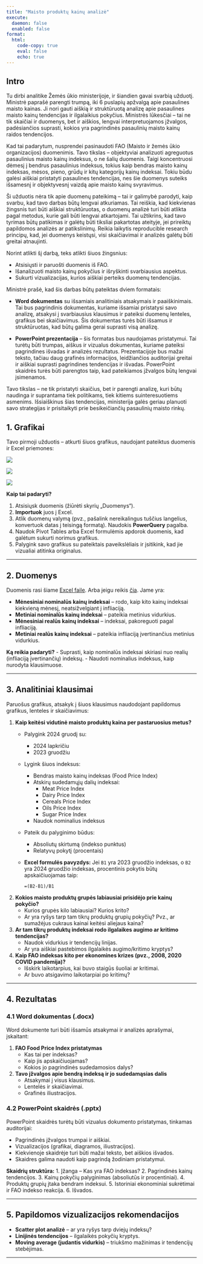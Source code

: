 ```yaml
---
title: "Maisto produktų kainų analizė"
execute:
  daemon: false
  enabled: false
format:
  html:
    code-copy: true
    eval: false
    echo: true
---
```


## Intro

Tu dirbi analitike Žemės ūkio ministerijoje, ir šiandien gavai svarbią užduotį. Ministrė paprašė parengti trumpą, iki 6 puslapių apžvalgą apie pasaulines maisto kainas. Ji nori gauti aiškią ir struktūruotą analizę apie pasaulines maisto kainų tendencijas ir ilgalaikius pokyčius. Ministrės lūkesčiai – tai ne tik skaičiai ir duomenys, bet ir aiškios, lengvai interpretuojamos įžvalgos, padėsiančios suprasti, kokios yra pagrindinės pasaulinių maisto kainų raidos tendencijos.

Kad tai padarytum, nusprendei pasinaudoti FAO (Maisto ir žemės ūkio organizacijos) duomenimis. Tavo tikslas – objektyviai analizuoti agreguotus pasaulinius maisto kainų indeksus, o ne šalių duomenis. Taigi koncentruosi dėmesį į bendrus pasaulinius indeksus, tokius kaip bendras maisto kainų indeksas, mėsos, pieno, grūdų ir kitų kategorijų kainų indeksai. Tokiu būdu galėsi aiškiai pristatyti pasaulines tendencijas, nes šie duomenys suteiks išsamesnį ir objektyvesnį vaizdą apie maisto kainų svyravimus.

Ši užduotis nėra tik apie duomenų pateikimą – tai ir galimybė parodyti, kaip svarbu, kad tavo darbas būtų lengvai atkuriamas. Tai reiškia, kad kiekvienas žingsnis turi būti aiškiai struktūruotas, o duomenų analizė turi būti atlikta pagal metodus, kurie gali būti lengvai atkartojami. Tai užtikrins, kad tavo tyrimas būtų patikimas ir galėtų būti tiksliai pakartotas ateityje, jei prireiktų papildomos analizės ar patikslinimų. Reikia laikytis reproducible research principų, kad, jei duomenys keistųsi, visi skaičiavimai ir analizės galėtų būti greitai atnaujinti.

Norint atlikti šį darbą, teks atlikti šiuos žingsnius:

* Atsisiųsti ir paruošti duomenis iš FAO.
* Išanalizuoti maisto kainų pokyčius ir išryškinti svarbiausius aspektus.
* Sukurti vizualizacijas, kurios aiškiai perteiks duomenų tendencijas.

Ministrė prašė, kad šis darbas būtų pateiktas dviem formatais:

* **Word dokumentas** su išsamiais analitiniais atsakymais ir paaiškinimais. Tai bus pagrindinis dokumentas, kuriame išsamiai pristatysi savo analizę, atsakysi į svarbiausius klausimus ir pateiksi duomenų lenteles, grafikus bei skaičiavimus. Šis dokumentas turės būti išsamus ir struktūruotas, kad būtų galima gerai suprasti visą analizę.

* **PowerPoint prezentacija** – šis formatas bus naudojamas pristatymui. Tai turėtų būti trumpas, aiškus ir vizualus dokumentas, kuriame pateiksi pagrindines išvadas ir analizės rezultatus. Prezentacijoje bus mažai teksto, tačiau daug grafinės informacijos, leidžiančios auditorijai greitai ir aiškiai suprasti pagrindines tendencijas ir išvadas. PowerPoint skaidrės turės būti parengtos taip, kad pateikiamos įžvalgos būtų lengvai įsimenamos.

Tavo tikslas – ne tik pristatyti skaičius, bet ir parengti analizę, kuri būtų naudinga ir suprantama tiek politikams, tiek kitiems suinteresuotiems asmenims. Išsiaiškinus šias tendencijas, ministerija galės geriau planuoti savo strategijas ir prisitaikyti prie besikeičiančių pasaulinių maisto rinkų.

## 1. Grafikai

Tavo pirmoji užduotis – atkurti šiuos grafikus, naudojant pateiktus duomenis ir Excel priemones:

![](https://www.fao.org/images/worldfoodsituationlibraries/default-album/home_graph_1_jan25.jpg?sfvrsn=4dcedd86_283)

![](https://www.fao.org/images/worldfoodsituationlibraries/default-album/home_graph_2_jan25.jpg?sfvrsn=d0e1a022_271)

![](https://www.fao.org/images/worldfoodsituationlibraries/default-album/home_graph_3_jan25.jpg?Status=Master&sfvrsn=ba07d6c5_268)

**Kaip tai padaryti?**

1. Atsisiųsk duomenis (žiūrėti skyrių „Duomenys“).
2. **Importuok** juos į Excel.
3. Atlik duomenų valymą (pvz., pašalink nereikalingus tuščius langelius, konvertuok datas į teisingą formatą). Naudokis **PowerQuery** pagalba.
4. Naudok Pivot Tables arba Excel formulėmis apdorok duomenis, kad galėtum sukurti norimus grafikus.
5. Palygink savo grafikus su pateiktais paveikslėliais ir įsitikink, kad jie vizualiai atitinka originalus.

---

## 2. Duomenys

Duomenis rasi šiame [Excel faile](https://www.fao.org/docs/worldfoodsituationlibraries/default-document-library/food_price_indices_data_jan.xls?sfvrsn=63809b16_32). Arba jeigu reikis [čia](https://www.fao.org/worldfoodsituation/foodpricesindex/en/). Jame yra:

- **Mėnesiniai nominalūs kainų indeksai** – rodo, kaip kito kainų indeksai kiekvieną mėnesį, neatsižvelgiant į infliaciją.
- **Metiniai nominalūs kainų indeksai** – pateikia metinius vidurkius.
- **Mėnesiniai realūs kainų indeksai** – indeksai, pakoreguoti pagal infliaciją.
- **Metiniai realūs kainų indeksai** – pateikia infliaciją įvertinančius metinius vidurkius.

**Ką reikia padaryti?**
- Suprasti, kaip nominalūs indeksai skiriasi nuo realių (infliaciją įvertinančių) indeksų.
- Naudoti nominalius indeksus, kaip nurodyta klausimuose.

---

## 3. Analitiniai klausimai

Paruošus grafikus, atsakyk į šiuos klausimus naudodojant papildomus grafikus, lenteles ir skaičiavimus:

1. **Kaip keitėsi vidutinė maisto produktų kaina per pastaruosius metus?**
   - Palygink 2024 gruodį su:
     - 2024 lapkričiu
     - 2023 gruodžiu
   - Lygink šiuos indeksus:
     - Bendras maisto kainų indeksas (Food Price Index)
     - Atskirų sudedamųjų dalių indeksai:
       - Meat Price Index
       - Dairy Price Index
       - Cereals Price Index
       - Oils Price Index
       - Sugar Price Index
     - Naudok nominalius indeksus
   - Pateik du palyginimo būdus:
     - Absoliutų skirtumą (indekso punktus)
     - Relatyvų pokytį (procentais)
   - **Excel formulės pavyzdys:** Jei `B1` yra 2023 gruodžio indeksas, o `B2` yra 2024 gruodžio indeksas, procentinis pokytis būtų apskaičiuojamas taip:
     
     ```excel
     =(B2-B1)/B1
     ```
2. **Kokios maisto produktų grupės labiausiai prisidėjo prie kainų pokyčio?**
   - Kurios grupės kilo labiausiai? Kurios krito?
   - Ar yra ryšys tarp tam tikrų produktų grupių pokyčių? Pvz., ar sumažėjus cukraus kainai keitėsi aliejaus kaina?

3. **Ar tam tikrų produktų indeksai rodo ilgalaikes augimo ar kritimo tendencijas?**
   - Naudok vidurkius ir tendencijų linijas.
   - Ar yra aiškiai pastebimos ilgalaikės augimo/kritimo kryptys?

4. **Kaip FAO indeksas kito per ekonomines krizes (pvz., 2008, 2020 COVID pandemija)?**
   - Išskirk laikotarpius, kai buvo staigūs šuoliai ar kritimai.
   - Ar buvo atsigavimo laikotarpiai po kritimų?

---

## 4. Rezultatas

### 4.1 Word dokumentas (.docx)

Word dokumente turi būti išsamūs atsakymai ir analizės aprašymai, įskaitant:

1. **FAO Food Price Index pristatymas**
   - Kas tai per indeksas?
   - Kaip jis apskaičiuojamas?
   - Kokios jo pagrindinės sudedamosios dalys?
2. **Tavo įžvalgos apie bendrą indeksą ir jo sudedamąsias dalis**
   - Atsakymai į visus klausimus.
   - Lentelės ir skaičiavimai.
   - Grafinės iliustracijos.

### 4.2 PowerPoint skaidrės (.pptx)

PowerPoint skaidrės turėtų būti vizualus dokumento pristatymas, tinkamas auditorijai:

- Pagrindinės įžvalgos trumpai ir aiškiai.
- Vizualizacijos (grafikai, diagramos, iliustracijos).
- Kiekvienoje skaidrėje turi būti mažai teksto, bet aiškios išvados.
- Skaidres galima naudoti kaip pagrindą žodiniam pristatymui.

**Skaidrių struktūra:**
1. Įžanga – Kas yra FAO indeksas?
2. Pagrindinės kainų tendencijos.
3. Kainų pokyčių palyginimas (absoliutūs ir procentiniai).
4. Produktų grupių įtaka bendram indeksui.
5. Istoriniai ekonominiai sukrėtimai ir FAO indekso reakcija.
6. Išvados.

---

## 5. Papildomos vizualizacijos rekomendacijos

- **Scatter plot analizė** – ar yra ryšys tarp dviejų indeksų?
- **Linijinės tendencijos** – ilgalaikės pokyčių kryptys.
- **Moving average (judantis vidurkis)** – triukšmo mažinimas ir tendencijų stebėjimas.

---

